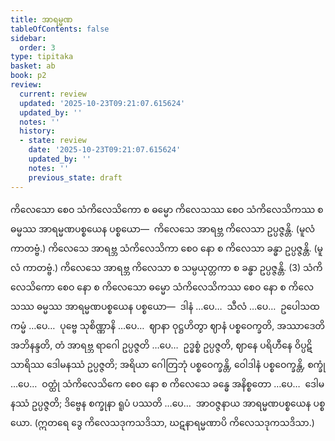 ```yaml
---
title: အာရမ္မဏ
tableOfContents: false
sidebar:
  order: 3
type: tipitaka
basket: ab
book: p2
review:
  current: review
  updated: '2025-10-23T09:21:07.615624'
  updated_by: ''
  notes: ''
  history:
  - state: review
    date: '2025-10-23T09:21:07.615624'
    updated_by: ''
    notes: ''
    previous_state: draft
---
```



<ReviewStatus review={frontmatter.review} showDetails={true} />

<HypothesisAnnotation frontmatter={frontmatter} />

<DynamicBreadcrumb />

<Division number="76" book="p2" e="ch" v="38" p="397">

<Paragraph number="4009" book="p2">
ကိလေသော စေဝ သံကိလေသိကော စ ဓမ္မော ကိလေသဿ စေဝ သံကိလေသိကဿ စ ဓမ္မဿ အာရမ္မဏပစ္စယေန ပစ္စယော—  ကိလေသေ အာရဗ္ဘ ကိလေသာ ဥပ္ပဇ္ဇန္တိ. (မူလံ ကာတဗ္ဗံ.) ကိလေသေ အာရဗ္ဘ သံကိလေသိကာ စေဝ နော စ ကိလေသာ ခန္ဓာ ဥပ္ပဇ္ဇန္တိ. (မူလံ ကာတဗ္ဗံ.) ကိလေသေ အာရဗ္ဘ ကိလေသာ စ သမ္ပယုတ္တကာ စ ခန္ဓာ ဥပ္ပဇ္ဇန္တိ. (3)
</Paragraph>

</Division>
<Division number="77" book="p2" e="ch" v="38" p="397">

<Paragraph number="4010" book="p2">
သံကိလေသိကော စေဝ နော စ ကိလေသော ဓမ္မော သံကိလေသိကဿ စေဝ နော စ ကိလေသဿ ဓမ္မဿ အာရမ္မဏပစ္စယေန ပစ္စယော—  ဒါနံ …ပေ…  သီလံ …ပေ…  ဥပေါသထကမ္မံ …ပေ…  ပုဗ္ဗေ သုစိဏ္ဏာနိ …ပေ…  ဈာနာ ဝုဋ္ဌဟိတွာ ဈာနံ ပစ္စဝေက္ခတိ, အဿာဒေတိ အဘိနန္ဒတိ, တံ အာရဗ္ဘ ရာဂေါ ဥပ္ပဇ္ဇတိ …ပေ…  ဥဒ္ဓစ္စံ ဥပ္ပဇ္ဇတိ, ဈာနေ ပရိဟီနေ ဝိပ္ပဋိသာရိဿ ဒေါမနဿံ ဥပ္ပဇ္ဇတိ; အရိယာ ဂေါတြဘုံ ပစ္စဝေက္ခန္တိ, ဝေါဒါနံ ပစ္စဝေက္ခန္တိ, စက္ခုံ …ပေ…  ဝတ္ထုံ သံကိလေသိကေ စေဝ နော စ ကိလေသေ ခန္ဓေ အနိစ္စတော …ပေ…  ဒေါမနဿံ ဥပ္ပဇ္ဇတိ; ဒိဗ္ဗေန စက္ခုနာ ရူပံ ပဿတိ …ပေ…  အာဝဇ္ဇနာယ အာရမ္မဏပစ္စယေန ပစ္စယော. (ဣတရေ ဒွေ ကိလေသဒုကသဒိသာ, ဃဋနာရမ္မဏာပိ ကိလေသဒုကသဒိသာ.)
</Paragraph>
</Division>